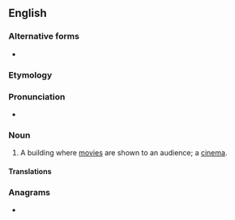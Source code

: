 ==English==

===Alternative forms===
* {{l|en|movie theatre}}

===Etymology===
{{compound|movie|theater|lang=en}}

===Pronunciation===
* {{a|GA}} {{IPA|/ˈmuvi ˌθi.ətɚ/|lang=en}}

===Noun===
{{en-noun}}

# {{lb|en|US}} A building where [[movie]]s are shown to an audience; a [[cinema]].

====Translations====
{{trans-see|cinema}}

===Anagrams===
* {{l|en|movie theatre}}